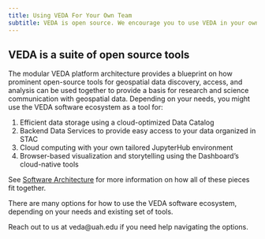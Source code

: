 ```yaml
---
title: Using VEDA For Your Own Team
subtitle: VEDA is open source. We encourage you to use VEDA in your own worlds. Here's how.
---
```


## VEDA is a suite of open source tools
The modular VEDA platform architecture provides a blueprint on how prominent open-source tools for geospatial data discovery, access, and analysis can be used together to provide a basis for research and science communication with geospatial data. Depending on your needs, you might use the VEDA software ecosystem as a tool for:

1. Efficient data storage using a cloud-optimized Data Catalog
2. Backend Data Services to provide easy access to your data organized in STAC
3. Cloud computing with your own tailored JupyterHub environment
4. Browser-based visualization and storytelling using the Dashboard's cloud-native tools

See [Software Architecture](open-source-ecosystem/architecture.qmd) for more information on how all of these pieces fit together. 

There are many options for how to use the VEDA software ecosystem, depending on your needs and existing set of tools.

Reach out to us at veda@uah.edu if you need help navigating the options.

